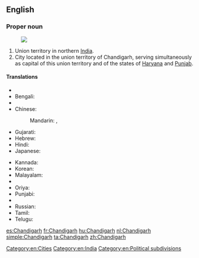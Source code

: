==English==
{{wikipedia}}

===Proper noun===
{{en-proper noun}}
[[Image:Chandigarh in India (disputed hatched).svg|thumb|]]
# Union territory in northern [[India]].
# City located in the union territory of Chandigarh, serving simultaneously as capital of this union territory and of the states of [[Haryana]] and [[Punjab]].

====Translations====
{{trans-top|Chandigarh, India}}
* {{trreq|as}}
* Bengali: {{t-|bn|চন্ডীগড়|sc=Beng|tr=canḍīgaṛ}}
* {{trreq|hne}}
* Chinese:
*: Mandarin: {{t|cmn|昌迪加爾|sc=Hani}}, {{t|cmn|昌迪加尔|tr=Chāngdíjiā'ěr|sc=Hani}}
* Gujarati: {{t-|gu|ચંડીગઢ|sc=Gujr|tr=caṇḍīgaḍh}}
* Hebrew: {{t-|he|צ'אנדיגאר}}
* Hindi: {{t-|hi|चंडीगढ़|tr=caṇḍīgaṛh}}
* Japanese: {{t-|ja|チャンディーガル|tr=Chandīgaru}}
{{trans-mid}}
* Kannada: {{t-|kn|ಚಂಡೀಗಡ|sc=Knda|tr=caṇḍīgaḍa}}
* Korean: {{t-|ko|찬디가르|sc=Kore|tr=chandigareu}}
* Malayalam: {{t-|ml|ചണ്ഡീഗഢ്|sc=Mlym|tr=caṇḍīgaḍh}}
* {{trreq|mr}}
* Oriya: {{t-|or|ଚଣ୍ଡୀଗଡ଼|sc=Orya|tr=caṇḍīgaṛ}}
* Punjabi: {{t-|pa|ਚੰਡੀਗੜ੍ਹ|sc=Guru|tr=caḍīgaṛh}}
* {{trreq|raj}}
* Russian: {{t-|ru|Чандигарх|m|tr=Čandigárx}}
* Tamil: {{t-|ta|சண்டிகர்|sc=Taml|tr=caṇṭikar}}
* Telugu: {{t+|te|చండీగఢ్|sc=Telu|tr=caṇḍīgaḍh}}
{{trans-bottom}}

[[Category:en:Cities]]
[[Category:en:India]]
[[Category:en:Political subdivisions]]

[[es:Chandigarh]]
[[fr:Chandigarh]]
[[hu:Chandigarh]]
[[nl:Chandigarh]]
[[simple:Chandigarh]]
[[ta:Chandigarh]]
[[zh:Chandigarh]]